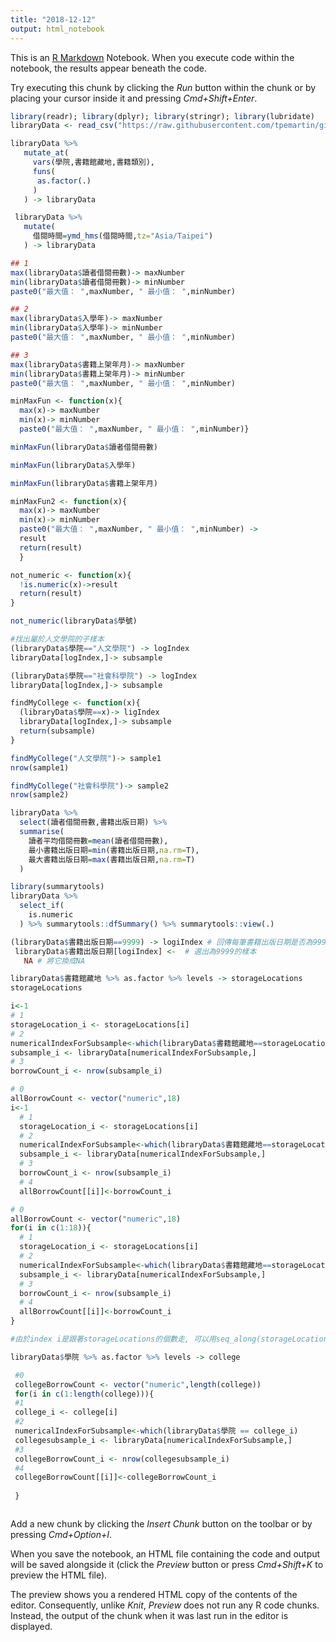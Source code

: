 ```yaml
---
title: "2018-12-12"
output: html_notebook
---
```


This is an [R Markdown](http://rmarkdown.rstudio.com) Notebook. When you execute code within the notebook, the results appear beneath the code. 

Try executing this chunk by clicking the *Run* button within the chunk or by placing your cursor inside it and pressing *Cmd+Shift+Enter*. 

```r
library(readr); library(dplyr); library(stringr); library(lubridate)
libraryData <- read_csv("https://raw.githubusercontent.com/tpemartin/github-data/master/library100_102.csv")
```
```r
libraryData %>%
   mutate_at(
     vars(學院,書籍館藏地,書籍類別),
     funs(
      as.factor(.)
     )
   ) -> libraryData

 libraryData %>%
   mutate(
     借閱時間=ymd_hms(借閱時間,tz="Asia/Taipei")
   ) -> libraryData
```
```r
## 1
max(libraryData$讀者借閱冊數)-> maxNumber
min(libraryData$讀者借閱冊數)-> minNumber
paste0("最大值： ",maxNumber, " 最小值： ",minNumber)

## 2
max(libraryData$入學年)-> maxNumber
min(libraryData$入學年)-> minNumber
paste0("最大值： ",maxNumber, " 最小值： ",minNumber)

## 3
max(libraryData$書籍上架年月)-> maxNumber
min(libraryData$書籍上架年月)-> minNumber
paste0("最大值： ",maxNumber, " 最小值： ",minNumber)
```
```r
minMaxFun <- function(x){
  max(x)-> maxNumber
  min(x)-> minNumber
  paste0("最大值： ",maxNumber, " 最小值： ",minNumber)}
```
```r
minMaxFun(libraryData$讀者借閱冊數)

minMaxFun(libraryData$入學年)

minMaxFun(libraryData$書籍上架年月)
```
```r
minMaxFun2 <- function(x){
  max(x)-> maxNumber
  min(x)-> minNumber
  paste0("最大值： ",maxNumber, " 最小值： ",minNumber) ->
  result
  return(result)
  }
```

```r
not_numeric <- function(x){
  !is.numeric(x)->result
  return(result)
}
```
```r
not_numeric(libraryData$學號)
```
```r
#找出屬於人文學院的子樣本
(libraryData$學院=="人文學院") -> logIndex
libraryData[logIndex,]-> subsample
```
```r
(libraryData$學院=="社會科學院") -> logIndex
libraryData[logIndex,]-> subsample
```
```r
findMyCollege <- function(x){
  (libraryData$學院==x)-> ligIndex
  libraryData[logIndex,]-> subsample
  return(subsample)
}
```
```r
findMyCollege("人文學院")-> sample1
nrow(sample1)

findMyCollege("社會科學院")-> sample2
nrow(sample2)
```
```r
libraryData %>%
  select(讀者借閱冊數,書籍出版日期) %>%
  summarise(
    讀者平均借閱冊數=mean(讀者借閱冊數),
    最小書籍出版日期=min(書籍出版日期,na.rm=T),
    最大書籍出版日期=max(書籍出版日期,na.rm=T)
  )
```
```r
library(summarytools)
libraryData %>%
  select_if(
    is.numeric
  ) %>% summarytools::dfSummary() %>% summarytools::view(.)
```
```r
(libraryData$書籍出版日期==9999) -> logiIndex # 回傳每筆書籍出版日期是否為9999
 libraryData$書籍出版日期[logiIndex] <-  # 選出為9999的樣本
   NA # 將它換成NA
```

```r
libraryData$書籍館藏地 %>% as.factor %>% levels -> storageLocations
storageLocations
```
```r
i<-1
# 1
storageLocation_i <- storageLocations[i] 
# 2
numericalIndexForSubsample<-which(libraryData$書籍館藏地==storageLocation_i)
subsample_i <- libraryData[numericalIndexForSubsample,]
# 3
borrowCount_i <- nrow(subsample_i)
```
```r
# 0
allBorrowCount <- vector("numeric",18)
i<-1
  # 1
  storageLocation_i <- storageLocations[i] 
  # 2
  numericalIndexForSubsample<-which(libraryData$書籍館藏地==storageLocation_i)
  subsample_i <- libraryData[numericalIndexForSubsample,]
  # 3
  borrowCount_i <- nrow(subsample_i)
  # 4
  allBorrowCount[[i]]<-borrowCount_i
```
```r
# 0
allBorrowCount <- vector("numeric",18)
for(i in c(1:18)){
  # 1
  storageLocation_i <- storageLocations[i] 
  # 2
  numericalIndexForSubsample<-which(libraryData$書籍館藏地==storageLocation_i)
  subsample_i <- libraryData[numericalIndexForSubsample,]
  # 3
  borrowCount_i <- nrow(subsample_i)
  # 4
  allBorrowCount[[i]]<-borrowCount_i  
}

#由於index i是跟著storageLocations的個數走, 可以用seq_along(storageLocations)取代c(1:18)
```

```r
libraryData$學院 %>% as.factor %>% levels -> college

 #0 
 collegeBorrowCount <- vector("numeric",length(college))
 for(i in c(1:length(college))){
 #1
 college_i <- college[i]
 #2
 numericalIndexForSubsample<-which(libraryData$學院 == college_i)
 collegesubsample_i <- libraryData[numericalIndexForSubsample,]
 #3
 collegeBorrowCount_i <- nrow(collegesubsample_i)
 #4
 collegeBorrowCount[[i]]<-collegeBorrowCount_i 
 
 }
```
```r

```






Add a new chunk by clicking the *Insert Chunk* button on the toolbar or by pressing *Cmd+Option+I*.

When you save the notebook, an HTML file containing the code and output will be saved alongside it (click the *Preview* button or press *Cmd+Shift+K* to preview the HTML file). 

The preview shows you a rendered HTML copy of the contents of the editor. Consequently, unlike *Knit*, *Preview* does not run any R code chunks. Instead, the output of the chunk when it was last run in the editor is displayed.

